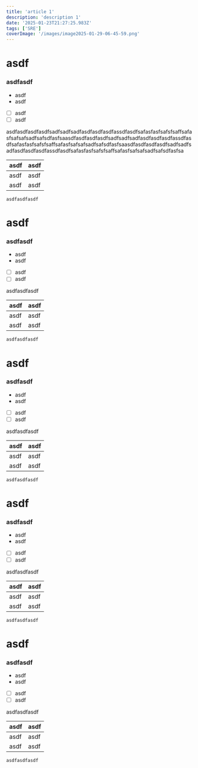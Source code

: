 ```yaml
---
title: 'article 1'
description: 'description 1'
date: '2025-01-23T21:27:25.983Z'
tags: ['SRE']
coverImage: '/images/image2025-01-29-06-45-59.png'
---
```


# asdf

### asdfasdf

- asdf
- asdf

- [ ] asdf
- [ ] asdf

asdfasdfasdfasdfsadfsadfsadfasdfasdfasdfassdfasdfsafasfasfsafsfsaffsafasfsafsafsadfsafsdfasfsaasdfasdfasdfasdfsadfsadfsadfasdfasdfasdfassdfasdfsafasfasfsafsfsaffsafasfsafsafsadfsafsdfasfsaasdfasdfasdfasdfsadfsadfsadfasdfasdfasdfassdfasdfsafasfasfsafsfsaffsafasfsafsafsadfsafsdfasfsa

| asdf | asdf |
| ---- | ---- |
| asdf | asdf |
| asdf | asdf |

```
asdfasdfasdf
```

# asdf

### asdfasdf

- asdf
- asdf

- [ ] asdf
- [ ] asdf

asdfasdfasdf

| asdf | asdf |
| ---- | ---- |
| asdf | asdf |
| asdf | asdf |

```
asdfasdfasdf
```

# asdf

### asdfasdf

- asdf
- asdf

- [ ] asdf
- [ ] asdf

asdfasdfasdf

| asdf | asdf |
| ---- | ---- |
| asdf | asdf |
| asdf | asdf |

```
asdfasdfasdf
```

# asdf

### asdfasdf

- asdf
- asdf

- [ ] asdf
- [ ] asdf

asdfasdfasdf

| asdf | asdf |
| ---- | ---- |
| asdf | asdf |
| asdf | asdf |

```
asdfasdfasdf
```

# asdf

### asdfasdf

- asdf
- asdf

- [ ] asdf
- [ ] asdf

asdfasdfasdf

| asdf | asdf |
| ---- | ---- |
| asdf | asdf |
| asdf | asdf |

```
asdfasdfasdf
```
